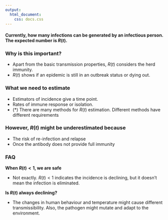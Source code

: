 ```yaml
---
output: 
  html_document:
    css: docs.css
---
```


#### Currently, how many infections can be generated by an infectious person. The expected number is $R(t)$.  

### Why is this important?

- Apart from the basic transmission properties, $R(t)$ considers the herd immunity. 
- $R(t)$ shows if an epidemic is still in an outbreak status or dying out. 


 
### What we need to estimate

- Estimators of incidence give a time point. 
- Rates of immune response or isolation.
- (*) There are many methods for $R(t)$ estimation. Different methods have different requirements


### However, $R(t)$ might be underestimated because

- The risk of re-infection and relapse
- Once the antibody does not provide full immunity


### FAQ
**When $R(t) < 1$, we are safe**

- Not exactly. $R(t) < 1$ indicates the incidence is declining, but it doesn't mean the infection is eliminated. 


**Is $R(t)$ always declining?**

- The changes in human behaviour and temperature might cause different transmissibility. Also, the pathogen might mutate and adapt to the environment.  
